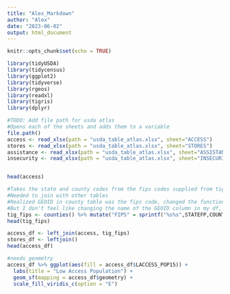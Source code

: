 ```yaml
---
title: "Alex_Markdown"
author: "Alex"
date: "2023-06-02"
output: html_document
---
```


```r
knitr::opts_chunk$set(echo = TRUE)
```

```r
library(tidyUSDA)
library(tidycensus)
library(ggplot2)
library(tidyverse)
library(rgeos)
library(readxl)
library(tigris)
library(dplyr)
```

```r
#TODO: Add file path for usda atlas
#Opens each of the sheets and adds them to a variable
file.path()
access <- read_xlsx(path = "usda_table_atlas.xlsx", sheet="ACCESS")
stores <- read_xlsx(path = "usda_table_atlas.xlsx", sheet="STORES")
assistance <- read_xlsx(path = "usda_table_atlas.xlsx", sheet="ASSISTANCE")
insecurity <- read_xlsx(path = "usda_table_atlas.xlsx", sheet="INSECURITY")


head(access)
```

```r
#Takes the state and county codes from the fips codes supplied from tigris and makes them a 5 character long FIPS code
#Needed to join with other tables
#Realized GEOID in county table was the fips code, changed the function I was using to get tigris data, so this is unneeded
#But I don't feel like changing the name of the GEOID column in my df, so this is staying
tig_fips <- counties() %>% mutate("FIPS" = sprintf("%s%s",STATEFP,COUNTYFP))
head(tig_fips)
```
```r
access_df <- left_join(access, tig_fips)
stores_df <- leftjoin()
head(access_df)
```
```r
#needs geometry
access_df %>% ggplot(aes(fill = access_df$LACCESS_POP15)) + 
  labs(title = "Low Access Population") +
  geom_sf(mapping = access_df$geometry) +
  scale_fill_viridis_c(option = "E")  
```

